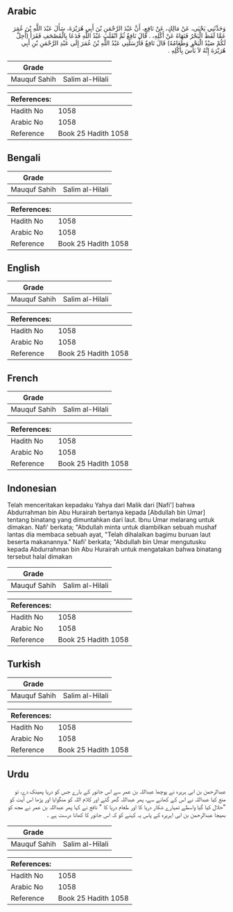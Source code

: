 ## Arabic


<div dir="rtl" lang="ar" style={{fontSize:'larger',backgroundColor:'#f8f9fa',padding:20}}>
وَحَدَّثَنِي يَحْيَى، عَنْ مَالِكٍ، عَنْ نَافِعٍ، أَنَّ عَبْدَ الرَّحْمَنِ بْنَ أَبِي هُرَيْرَةَ، سَأَلَ عَبْدَ اللَّهِ بْنَ عُمَرَ عَمَّا لَفَظَ الْبَحْرُ فَنَهَاهُ عَنْ أَكْلِهِ، ‏.‏ قَالَ نَافِعٌ ثُمَّ انْقَلَبَ عَبْدُ اللَّهِ فَدَعَا بِالْمُصْحَفِ فَقَرَأَ ‏(‏أُحِلَّ لَكُمْ صَيْدُ الْبَحْرِ وَطَعَامُهُ‏)‏ قَالَ نَافِعٌ فَأَرْسَلَنِي عَبْدُ اللَّهِ بْنُ عُمَرَ إِلَى عَبْدِ الرَّحْمَنِ بْنِ أَبِي هُرَيْرَةَ إِنَّهُ لاَ بَأْسَ بِأَكْلِهِ ‏.‏
</div>
<div style={{backgroundColor:'#f8f9fa',padding:20, marginBottom: 10}}><table> <thead> <tr> <th>Grade</th> <th></th> </tr> </thead> <tbody> <tr><td>Mauquf Sahih</td><td>Salim al-Hilali</td></tr></tbody></table><table> <thead> <tr> <th>References:</th> <th></th> </tr> </thead> <tbody><tr><td>Hadith No</td><td>1058</td></tr><tr><td>Arabic No</td><td>1058</td></tr><tr><td>Reference</td><td>Book 25 Hadith 1058</td></tr></tbody></table></div>

## Bengali


<div dir="ltr" lang="bn" style={{fontSize:'larger',backgroundColor:'#f8f9fa',padding:20}}>

</div>
<div style={{backgroundColor:'#f8f9fa',padding:20, marginBottom: 10}}><table> <thead> <tr> <th>Grade</th> <th></th> </tr> </thead> <tbody> <tr><td>Mauquf Sahih</td><td>Salim al-Hilali</td></tr></tbody></table><table> <thead> <tr> <th>References:</th> <th></th> </tr> </thead> <tbody><tr><td>Hadith No</td><td>1058</td></tr><tr><td>Arabic No</td><td>1058</td></tr><tr><td>Reference</td><td>Book 25 Hadith 1058</td></tr></tbody></table></div>

## English


<div dir="ltr" lang="en" style={{fontSize:'larger',backgroundColor:'#f8f9fa',padding:20}}>

</div>
<div style={{backgroundColor:'#f8f9fa',padding:20, marginBottom: 10}}><table> <thead> <tr> <th>Grade</th> <th></th> </tr> </thead> <tbody> <tr><td>Mauquf Sahih</td><td>Salim al-Hilali</td></tr></tbody></table><table> <thead> <tr> <th>References:</th> <th></th> </tr> </thead> <tbody><tr><td>Hadith No</td><td>1058</td></tr><tr><td>Arabic No</td><td>1058</td></tr><tr><td>Reference</td><td>Book 25 Hadith 1058</td></tr></tbody></table></div>

## French


<div dir="ltr" lang="fr" style={{fontSize:'larger',backgroundColor:'#f8f9fa',padding:20}}>

</div>
<div style={{backgroundColor:'#f8f9fa',padding:20, marginBottom: 10}}><table> <thead> <tr> <th>Grade</th> <th></th> </tr> </thead> <tbody> <tr><td>Mauquf Sahih</td><td>Salim al-Hilali</td></tr></tbody></table><table> <thead> <tr> <th>References:</th> <th></th> </tr> </thead> <tbody><tr><td>Hadith No</td><td>1058</td></tr><tr><td>Arabic No</td><td>1058</td></tr><tr><td>Reference</td><td>Book 25 Hadith 1058</td></tr></tbody></table></div>

## Indonesian


<div dir="ltr" lang="id" style={{fontSize:'larger',backgroundColor:'#f8f9fa',padding:20}}>
Telah menceritakan kepadaku Yahya dari Malik dari [Nafi'] bahwa Abdurrahman bin Abu Hurairah bertanya kepada [Abdullah bin Umar] tentang binatang yang dimuntahkan dari laut. Ibnu Umar melarang untuk dimakan. Nafi' berkata; "Abdullah minta untuk diambilkan sebuah mushaf lantas dia membaca sebuah ayat, "Telah dihalalkan bagimu buruan laut beserta makanannya." Nafi' berkata; "Abdullah bin Umar mengutusku kepada Abdurrahman bin Abu Hurairah untuk mengatakan bahwa binatang tersebut halal dimakan
</div>
<div style={{backgroundColor:'#f8f9fa',padding:20, marginBottom: 10}}><table> <thead> <tr> <th>Grade</th> <th></th> </tr> </thead> <tbody> <tr><td>Mauquf Sahih</td><td>Salim al-Hilali</td></tr></tbody></table><table> <thead> <tr> <th>References:</th> <th></th> </tr> </thead> <tbody><tr><td>Hadith No</td><td>1058</td></tr><tr><td>Arabic No</td><td>1058</td></tr><tr><td>Reference</td><td>Book 25 Hadith 1058</td></tr></tbody></table></div>

## Turkish


<div dir="ltr" lang="tr" style={{fontSize:'larger',backgroundColor:'#f8f9fa',padding:20}}>

</div>
<div style={{backgroundColor:'#f8f9fa',padding:20, marginBottom: 10}}><table> <thead> <tr> <th>Grade</th> <th></th> </tr> </thead> <tbody> <tr><td>Mauquf Sahih</td><td>Salim al-Hilali</td></tr></tbody></table><table> <thead> <tr> <th>References:</th> <th></th> </tr> </thead> <tbody><tr><td>Hadith No</td><td>1058</td></tr><tr><td>Arabic No</td><td>1058</td></tr><tr><td>Reference</td><td>Book 25 Hadith 1058</td></tr></tbody></table></div>

## Urdu


<div dir="rtl" lang="ur" style={{fontSize:'larger',backgroundColor:'#f8f9fa',padding:20}}>
عبدالرحمن بن ابی ہریرہ نے پوچھا عبداللہ بن عمر سے اس جانور کے بارے جس کو دریا پھینک دے، تو منع کیا عبداللہ نے اس کے کھانے سے، پھر عبداللہ گھر گئے اور کلام اللہ کو منگوایا اور پڑھا اس آیت کو "حلال کیا گیا واسطے تمہارے شکار دریا کا اور طعام دریا کا " نافع نے کہا پھر عبداللہ بن عمر نے مجھ کو بھیجا عبدالرحمن بن ابی اہریرہ کے پاس یہ کہنے کو کہ اس جانور کا کھانا درست ہے ۔
</div>
<div style={{backgroundColor:'#f8f9fa',padding:20, marginBottom: 10}}><table> <thead> <tr> <th>Grade</th> <th></th> </tr> </thead> <tbody> <tr><td>Mauquf Sahih</td><td>Salim al-Hilali</td></tr></tbody></table><table> <thead> <tr> <th>References:</th> <th></th> </tr> </thead> <tbody><tr><td>Hadith No</td><td>1058</td></tr><tr><td>Arabic No</td><td>1058</td></tr><tr><td>Reference</td><td>Book 25 Hadith 1058</td></tr></tbody></table></div>